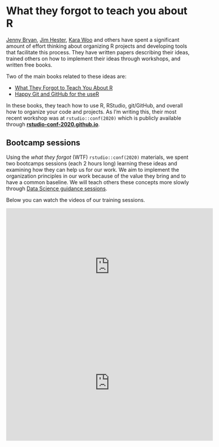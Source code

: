# What they forgot to teach you about R

[Jenny Bryan](https://bsky.app/profile/jennybryan.bsky.social), [Jim Hester](https://twitter.com/jimhester_), [Kara Woo](https://bsky.app/profile/karawoo.com) and others have spent a significant amount of effort thinking about organizing R projects and developing tools that facilitate this process. They have written papers describing their ideas, trained others on how to implement their ideas through workshops, and written free books.

Two of the main books related to these ideas are:

* [What They Forgot to Teach You About R](https://rstats.wtf/)
* [Happy Git and GitHub for the useR](https://happygitwithr.com/)

In these books, they teach how to use R, RStudio, git/GitHub, and overall how to organize your code and projects. As I'm writing this, their most recent workshop was at `rstudio::conf(2020)` which is publicly available through [**rstudio-conf-2020.github.io**](https://rstudio-conf-2020.github.io/what-they-forgot/).

## Bootcamp sessions

Using the _what they forgot_ (WTF) `rstudio::conf(2020)` materials, we spent two bootcamps sessions (each 2 hours long) learning these ideas and examining how they can help us for our work. We aim to implement the organization principles in our work because of the value they bring and to have a common baseline. We will teach others these concepts more slowly through [Data Science guidance sessions](#data-science-guidance-sessions).

Below you can watch the videos of our training sessions.

<iframe width="560" height="315" src="https://www.youtube.com/embed/6g327STtD0Q" frameborder="0" allow="accelerometer; autoplay; clipboard-write; encrypted-media; gyroscope; picture-in-picture" allowfullscreen></iframe>

<iframe width="560" height="315" src="https://www.youtube.com/embed/DDsOaNabDRE" frameborder="0" allow="accelerometer; autoplay; clipboard-write; encrypted-media; gyroscope; picture-in-picture" allowfullscreen></iframe>
